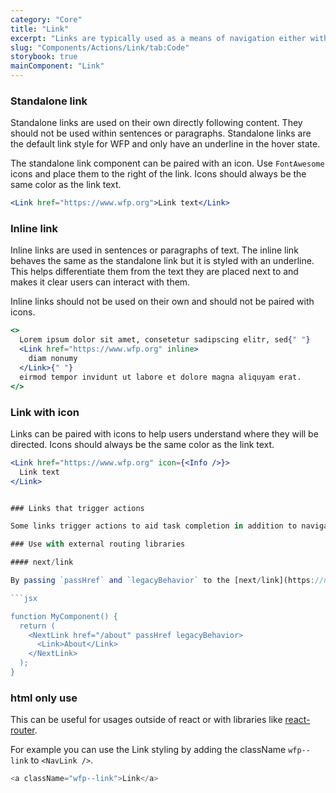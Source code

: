 ```yaml
---
category: "Core"
title: "Link"
excerpt: "Links are typically used as a means of navigation either within the application, to a place outside, or to a resource."
slug: "Components/Actions/Link/tab:Code"
storybook: true
mainComponent: "Link"
---
```


### Standalone link

Standalone links are used on their own directly following content. They should not be used within sentences or paragraphs. Standalone links are the default link style for WFP and only have an underline in the hover state.

The standalone link component can be paired with an icon. Use `FontAwesome` icons and place them to the right of the link. Icons should always be the same color as the link text.

```jsx live
<Link href="https://www.wfp.org">Link text</Link>
```

### Inline link

Inline links are used in sentences or paragraphs of text. The inline link behaves the same as the standalone link but it is styled with an underline. This helps differentiate them from the text they are placed next to and makes it clear users can interact with them.

Inline links should not be used on their own and should not be paired with icons.

```jsx live
<>
  Lorem ipsum dolor sit amet, consetetur sadipscing elitr, sed{" "}
  <Link href="https://www.wfp.org" inline>
    diam nonumy
  </Link>{" "}
  eirmod tempor invidunt ut labore et dolore magna aliquyam erat.
</>
```

### Link with icon

Links can be paired with icons to help users understand where they will be directed. Icons should always be the same color as the link text.

```jsx live
<Link href="https://www.wfp.org" icon={<Info />}>
  Link text
</Link>
```

````jsx live

### Links that trigger actions

Some links trigger actions to aid task completion in addition to navigation. These links should still serve a navigation purpose. A common example is linking phone numbers so clicking the website automatically opens and calls the phone number when clicked. The label and any accompanying icons should make it clear what action will be triggered and where the user will be directed.

### Use with external routing libraries

#### next/link

By passing `passHref` and `legacyBehavior` to the [next/link](https://nextjs.org/docs/api-reference/next/link) component, you can use the `Link` component from `@wfp/react` as a child of the `next/link` component.

```jsx

function MyComponent() {
  return (
    <NextLink href="/about" passHref legacyBehavior>
      <Link>About</Link>
    </NextLink>
  );
}
````

### html only use

This can be useful for usages outside of react or with libraries like [react-router](https://reactrouter.com).

For example you can use the Link styling by adding the className `wfp--link` to `<NavLink />`.

```js
<a className="wfp--link">Link</a>
```
